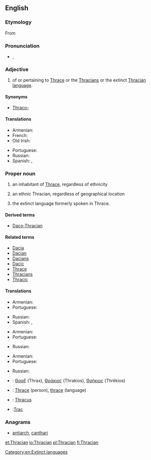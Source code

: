{{wikipedia|Thracians}}
==English==

===Etymology===
From {{suffix|Thrace|ian}}

===Pronunciation===
* {{a|UK}} {{IPA|/ˈθɹeɪs.iː.ən/}}, {{X-SAMPA|/"Tr\eIs.i:.@n/}}

===Adjective===
{{en-adj|-}}

# of or pertaining to [[W:Thrace|Thrace]] or the [[W:Thracians|Thracians]] or the extinct [[W:Thracian language|Thracian language]].

====Synonyms====
* [[Thraco-]]

====Translations====
{{trans-top|of or pertaining to Thrace, Thracians of the Thracian language}}
* Armenian: {{t|hy|թրակյան|tr=tʿrakyan|sc=Armn}}
* French: {{t+|fr|thrace}}
* Old Irish: {{t|sga|Traic}}
{{trans-mid}}
* Portuguese: {{t+|pt|trácio}}
* Russian: {{t+|ru|фракийский|sc=Cyrl}}
* Spanish: {{t+|es|tracio}}, {{t|es|traciano}}
{{trans-bottom}}

===Proper noun===
{{en-proper noun|s}}

# {{context|countable|lang=en}} an inhabitant of [[Thrace]], regardless of ethnicity
# {{context|countable|lang=en}} an ethnic Thracian, regardless of geographical location
# {{context|uncountable|lang=en}} the extinct language formerly spoken in Thrace.

====Derived terms====
* [[Daco-Thracian]]

====Related terms====
* [[Dacia]]
* [[Dacian]]
* [[Dacians]]
* [[Dacic]]
* [[Thrace]]
* [[Thracians]]
* [[Thracic]]

====Translations====
{{trans-top|Inhabitant of Thrace}}
* Armenian: {{t|hy|թրակացի|tr=tʿrakacʿi|sc=Armn}}
* Portuguese: {{t+|pt|trácio|m}}
{{trans-mid}}
* Russian: {{t+|ru|фракиец|sc=Cyrl}}
* Spanish: {{t+|es|tracio|m}}, {{t|es|traciano|m}}
{{trans-bottom}}

{{trans-top|Ethnic Thracian}}
* Armenian: {{t|hy|թրակացի|tr=tʿrakacʿi|sc=Armn}}
* Portuguese: {{t+|pt|trácio|m}}
{{trans-mid}}
* Russian: {{t+|ru|фракиец|sc=Cyrl}}
{{trans-bottom}}

{{trans-top|Language}}
* Armenian: {{t|hy|թրակերեն|tr=tʿrakeren|sc=Armn}}
* Portuguese: {{t+|pt|trácio|m}}
{{trans-mid}}
* Russian: {{t+|ru|фракийский|sc=Cyrl}}
{{trans-bottom}}
{{checktrans-top}}
* {{ttbc|grc}}: [[Θραξ]] (Thrax), [[Θράκιος]] (Thrakios), [[Θρήκιος]] (Thrēkios)
* {{ttbc|fr}}: [[Thrace]] (person), [[thrace]] (language)
{{trans-mid}}
* {{ttbc|la}}: [[Thracus]]
* {{ttbc|ro}}:[[Trac]]
{{trans-bottom}}

===Anagrams===
* [[antiarch#English|antiarch]], [[canthari#English|canthari]]

[[Category:en:Extinct languages]]

[[et:Thracian]]
[[io:Thracian]]
[[pl:Thracian]]
[[fi:Thracian]]